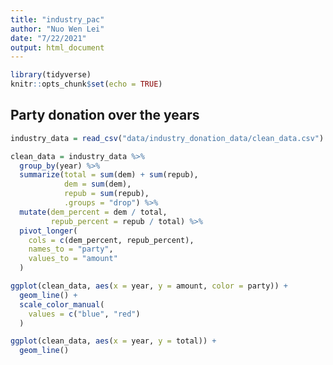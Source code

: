 ```yaml
---
title: "industry_pac"
author: "Nuo Wen Lei"
date: "7/22/2021"
output: html_document
---
```


```r
library(tidyverse)
knitr::opts_chunk$set(echo = TRUE)
```

## Party donation over the years


```r
industry_data = read_csv("data/industry_donation_data/clean_data.csv")

clean_data = industry_data %>% 
  group_by(year) %>% 
  summarize(total = sum(dem) + sum(repub),
            dem = sum(dem),
            repub = sum(repub),
            .groups = "drop") %>%
  mutate(dem_percent = dem / total,
         repub_percent = repub / total) %>% 
  pivot_longer(
    cols = c(dem_percent, repub_percent),
    names_to = "party",
    values_to = "amount"
  )
```

```r
ggplot(clean_data, aes(x = year, y = amount, color = party)) + 
  geom_line() + 
  scale_color_manual(
    values = c("blue", "red")
  )
```

```r
ggplot(clean_data, aes(x = year, y = total)) + 
  geom_line() 
```





